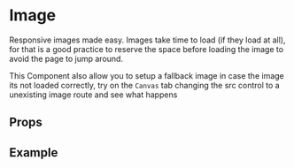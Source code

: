 
<Meta title="Atoms/Image" />

# Image

Responsive images made easy. Images take time to load (if they load at all), for that is a good practice to
reserve the space before loading the image to avoid the page to jump around.

This Component also allow you to setup a fallback image in case the image its not loaded correctly,
try on the `Canvas` tab changing the src control to a unexisting image route and see what happens

## Props

<ArgsTable of={Image} />

## Example

<Canvas>
  <Story story={stories.Image} name="Image" />
</Canvas>
